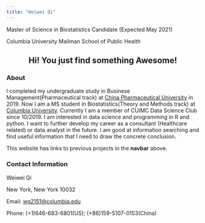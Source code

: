 ```yaml
---
title: "Weiwei Qi"
---
```


Master of Science in Biostatistics Candidate (Expected May 2021)

Columbia University Mailman School of Public Health

<center> 
## Hi! You just find something Awesome!
</center>

### About

I completed my undergraduate study in Businese Management(Pharmaceutical track) at [China Pharmaceutical University](https://en.cpu.edu.cn/) in 2019. Now I am a MS student in Biostatistics(Theory and Methods track) at [Columbia University](https://www.mailman.columbia.edu/become-student/departments/biostatistics). Currently I am a member of CUIMC Data Science Club since 10/2019. I am interested in data science and programming in R and python. I want to further develop my career as a consultant (Healthcare related) or data analyst in the future. I am good at information searching and find useful information that I need to draw the concrete conclusion. 

This website has links to previous projects in the **navbar** above. 

### Contact Information

Weiwei Qi

New York, New York 10032  

Email: [wq2151@columbia.edu](mailto:wq2151@columbia.edu)

Phone: (+1)646-683-6801(US); (+86)159-5107-0153(China)


